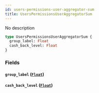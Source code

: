 ```yaml
---
id: users-permissions-user-aggregator-sum
title: UsersPermissionsUserAggregatorSum
---
```


No description

```graphql
type UsersPermissionsUserAggregatorSum {
  group_label: Float
  cash_back_level: Float
}
```

### Fields

#### `group_label` ([`Float`](/v1/scalars/float))

#### `cash_back_level` ([`Float`](/v1/scalars/float))
